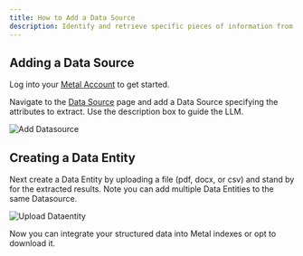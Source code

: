 ```yaml
---
title: How to Add a Data Source
description: Identify and retrieve specific pieces of information from unstructured data and transform them into a structured format.
---
```


## Adding a Data Source

Log into your [Metal Account](https://app.getmetal.io/login) to get started.<br />

Navigate to the [Data Source](https://app.getmetal.io/datasources) page and add a Data Source specifying the attributes to extract. Use the description box to guide the LLM.

![Add Datasource](images/add.gif)

## Creating a Data Entity
Next create a Data Entity by uploading a file (pdf, docx, or csv) and stand by for the extracted results. Note you can add multiple Data Entities to the same Datasource.

![Upload Dataentity](images/upload-file.gif)

Now you can integrate your structured data into Metal indexes or opt to download it.

